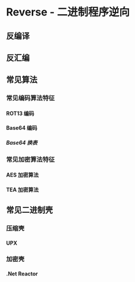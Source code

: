 # Reverse - 二进制程序逆向

## 反编译

## 反汇编

## 常见算法

### 常见编码算法特征

#### ROT13 编码

#### Base64 编码

##### Base64 换表

### 常见加密算法特征

#### AES 加密算法

#### TEA 加密算法

## 常见二进制壳

### 压缩壳

#### UPX

### 加密壳

#### .Net Reactor
